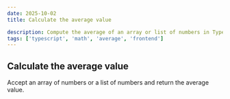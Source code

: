 ```yaml
---
date: 2025-10-02
title: Calculate the average value

description: Compute the average of an array or list of numbers in TypeScript.
tags: ['typescript', 'math', 'average', 'frontend']
---
```



## Calculate the average value

Accept an array of numbers or a list of numbers and return the average value.

<Code code={Source} lang="ts" title='average.ts' wrap />
